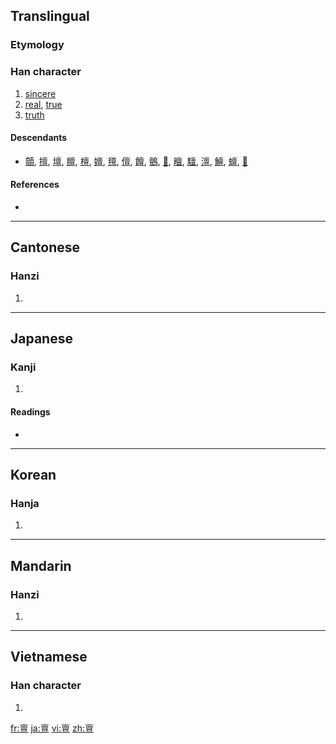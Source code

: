 ==Translingual==

===Etymology===
{{Han compound|㐭|旦|c1=s|c2=p|ls=psc}}

===Han character===
{{Han char|rn=8|rad=亠|as=11|sn=13|four=0010<sub>6</sub>|canj=卜田口一 (YWRM)}}

# [[sincere]]
# [[real]], [[true]]
# [[truth]]

====Descendants====
* [[顫]], [[擅]], [[壇]], [[膻]], [[檀]], [[嬗]], [[氊]], [[儃]], [[饘]], [[鸇]], [[𧾍]], [[䁴]], [[驙]], [[澶]], [[鱣]], [[蟺]], [[𨭖]]

====References====
* {{Han ref|kx=0089.200|dkj=00328|hdz=10291.060|uh=4EB6|ud=20150|bh=DCB3|bd=56499}}

----

==Cantonese==

===Hanzi===
{{yue-hanzi|jyut=|y=taan2}}

# {{defn|Cantonese|sort=亠11}}

----

==Japanese==

===Kanji===
{{ja-kanji|grade=|rs=亠11}}

# {{defn|Japanese|sort=亠11}}

====Readings====
* {{ja-readings|on=[[たん]] (tan), [[せん]] (sen), [[ぜん]] (zen)|kun=[[あつい]] (atsui), [[まこと]] (makoto)}}

----

==Korean==

===Hanja===
{{ko-hanja|hangeul=단|rv=dan|mr=tan}}

# {{defn|Korean|sort=亠11}}

----

==Mandarin==

===Hanzi===
{{cmn-hanzi|pin=[[dǎn]] ([[dan3]])|wg=tan<sup>3</sup>}}

# {{defn|Mandarin|sort=亠11}}

----

==Vietnamese==

===Han character===
{{vi-hantu|[[đản]], [[đàn]]|rs=亠11}}

# {{defn|Vietnamese|sort=亠11}}

[[fr:亶]]
[[ja:亶]]
[[vi:亶]]
[[zh:亶]]